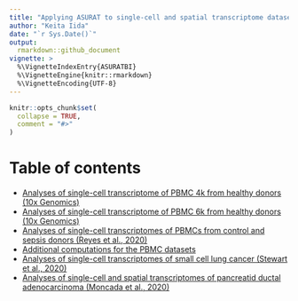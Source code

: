 ```yaml
---
title: "Applying ASURAT to single-cell and spatial transcriptome datasets"
author: "Keita Iida"
date: "`r Sys.Date()`"
output:
  rmarkdown::github_document
vignette: >
  %\VignetteIndexEntry{ASURATBI}
  %\VignetteEngine{knitr::rmarkdown}
  %\VignetteEncoding{UTF-8}
---
```


```r
knitr::opts_chunk$set(
  collapse = TRUE,
  comment = "#>"
)
```



# Table of contents
* [Analyses of single-cell transcriptome of PBMC 4k from healthy donors (10x Genomics)](https://github.com/keita-iida/ASURATBI/docs/02-pbmc4k.html)
* [Analyses of single-cell transcriptome of PBMC 6k from healthy donors (10x Genomics)](https://github.com/keita-iida/ASURATBI/docs/03-pbmc6k.html)
* [Analyses of single-cell transcriptomes of PBMCs from control and sepsis donors (Reyes et al., 2020)](https://github.com/keita-iida/ASURATBI/docs/04-pbmc130k.html)
* [Additional computations for the PBMC datasets](https://github.com/keita-iida/ASURATBI/docs/06-pbmcs.html)
* [Analyses of single-cell transcriptomes of small cell lung cancer (Stewart et al., 2020)](https://github.com/keita-iida/ASURATBI/docs/01-sclc.html)
* [Analyses of single-cell and spatial transcriptomes of pancreatid ductal adenocarcinoma (Moncada et al., 2020)](https://github.com/keita-iida/ASURATBI/docs/05-pdac.html)

